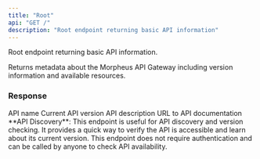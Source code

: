 ```yaml
---
title: "Root"
api: "GET /"
description: "Root endpoint returning basic API information"
---
```


Root endpoint returning basic API information.

Returns metadata about the Morpheus API Gateway including version information and available resources.

### Response

<ResponseField name="name" type="string">
  API name
</ResponseField>

<ResponseField name="version" type="string">
  Current API version
</ResponseField>

<ResponseField name="description" type="string">
  API description
</ResponseField>

<ResponseField name="documentation" type="string">
  URL to API documentation
</ResponseField>

<Info>
  **API Discovery**: This endpoint is useful for API discovery and version checking. It provides a quick way to verify the API is accessible and learn about its current version.
</Info>

<Note>
  This endpoint does not require authentication and can be called by anyone to check API availability.
</Note>


